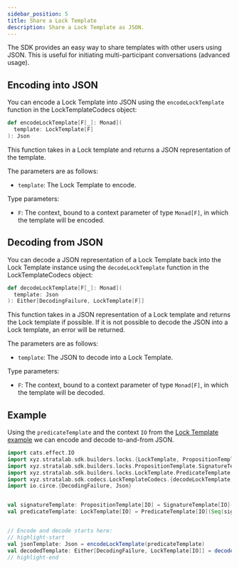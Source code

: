 ```yaml
---
sidebar_position: 5
title: Share a Lock Template
description: Share a Lock Template as JSON.
---
```



The SDK provides an easy way to share templates with other users using JSON. This is useful for initiating multi-participant
conversations (advanced usage).

## Encoding into JSON

You can encode a Lock Template into JSON using
the <ScaladocLink path="co/topl/brambl/codecs/LockTemplateCodecs$.html#encodeLockTemplate[F[_]](LockTemplate[F])(Monad[F]):Json"><code>encodeLockTemplate</code></ScaladocLink>
function in the LockTemplateCodecs object:

```scala
def encodeLockTemplate[F[_]: Monad](
  template: LockTemplate[F]
): Json
```

This function takes in a Lock template and returns a JSON representation of the template.

The parameters are as follows:
- `template`: The Lock Template to encode.

Type parameters:
- `F`: The context, bound to a context parameter of type `Monad[F]`, in which the template will be encoded.

## Decoding from JSON

You can decode a JSON representation of a Lock Template back into the Lock Template instance using
the <ScaladocLink path="co/topl/brambl/codecs/LockTemplateCodecs$.html#decodeLockTemplate[F[_]](Json)(Monad[F]):Either[DecodingFailure,LockTemplate[F]]"><code>decodeLockTemplate</code></ScaladocLink>
function in the LockTemplateCodecs object:

```scala
def decodeLockTemplate[F[_]: Monad](
  template: Json
): Either[DecodingFailure, LockTemplate[F]]
```

This function takes in a JSON representation of a Lock template and returns the Lock template if possible. If it is not
possible to decode the JSON into a Lock template, an error will be returned.

The parameters are as follows:
- `template`: The JSON to decode into a Lock Template.

Type parameters:
- `F`: The context, bound to a context parameter of type `Monad[F]`, in which the template will be decoded.

## Example

Using the `predicateTemplate` and the context `IO` from the [Lock Template example](./create-template#example) we can encode
and decode to-and-from JSON.

```scala
import cats.effect.IO
import xyz.stratalab.sdk.builders.locks.{LockTemplate, PropositionTemplate}
import xyz.stratalab.sdk.builders.locks.PropositionTemplate.SignatureTemplate
import xyz.stratalab.sdk.builders.locks.LockTemplate.PredicateTemplate
import xyz.stratalab.sdk.codecs.LockTemplateCodecs.{decodeLockTemplate, encodeLockTemplate}
import io.circe.{DecodingFailure, Json}


val signatureTemplate: PropositionTemplate[IO] = SignatureTemplate[IO]("ExtendedEd25519", 0)
val predicateTemplate: LockTemplate[IO] = PredicateTemplate[IO](Seq(signatureTemplate), 1)


// Encode and decode starts here:
// highlight-start
val jsonTemplate: Json = encodeLockTemplate(predicateTemplate)
val decodedTemplate: Either[DecodingFailure, LockTemplate[IO]] = decodeLockTemplate(jsonTemplate)
// highlight-end
```